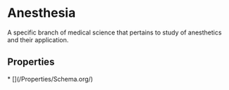   
# Anesthesia

A specific branch of medical science that pertains to study of anesthetics and their application.

## Properties

<Grid>
* [](/Properties/Schema.org/)
</Grid>

